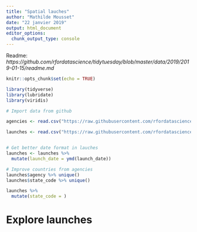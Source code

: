 ```yaml
---
title: "Spatial lauches"
author: "Mathilde Mousset"
date: "22 janvier 2019"
output: html_document
editor_options: 
  chunk_output_type: console
---
```


Readme: *https://github.com/rfordatascience/tidytuesday/blob/master/data/2019/2019-01-15/readme.md*

```r
knitr::opts_chunk$set(echo = TRUE)

library(tidyverse)
library(lubridate)
library(viridis)

# Import data from github

agencies <- read.csv("https://raw.githubusercontent.com/rfordatascience/tidytuesday/master/data/2019/2019-01-15/agencies.csv", stringsAsFactors = FALSE)

launches <- read.csv("https://raw.githubusercontent.com/rfordatascience/tidytuesday/master/data/2019/2019-01-15/launches.csv", stringsAsFactors = FALSE)


# Get better date format in lauches
launches <- launches %>% 
  mutate(launch_date = ymd(launch_date))

# Improve countries from agencies
launches$agency %>% unique()
launches$state_code %>% unique()

launches %>% 
  mutate(state_code = )

```

# Explore launches
